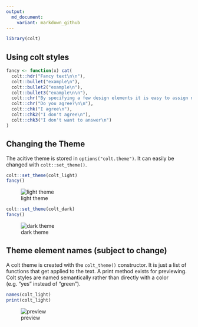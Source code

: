 ```yaml
---
output:
  md_document:
    variant: markdown_github
---
```


```r
library(colt)
```

## Using colt styles

```r
fancy <- function(x) cat(
  colt::hdr("Fancy text\n\n"),
  colt::bullet("example\n"),
  colt::bullet2("example\n"),
  colt::bullet3("example\n\n"),
  colt::chr("By specifying a few design elements it is easy to assign new themes to cli text\n"),
  colt::chr("Do you agree?\n\n"),
  colt::chk("I agree\n"),
  colt::chk2("I don't agree\n"),
  colt::chk3("I don't want to answer\n")
)
```

## Changing the Theme

The acitive theme is stored in `options("colt.theme")`. It can easily be changed
with `colt::set_theme()`.

```r

colt::set_theme(colt_light)
fancy()

```

![light theme](light.png)

```r

colt::set_theme(colt_dark)
fancy()

```

![dark theme](dark.png)

## Theme element names (subject to change)

A colt theme is created with the `colt_theme()` constructor. It is just a list 
of functions that get applied to the text. A print method exists for previewing.
Colt styles are named semantically rather than directly with a color 
(e.g. "yes" instead of "green").

```r
names(colt_light)
print(colt_light)
```
![preview](preview.png)
